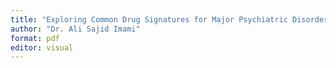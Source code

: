 ```yaml
---
title: "Exploring Common Drug Signatures for Major Psychiatric Disorders"
author: "Dr. Ali Sajid Imami"
format: pdf
editor: visual
---
```

